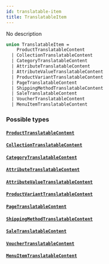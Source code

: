 ```yaml
---
id: translatable-item
title: TranslatableItem
---
```


No description

```graphql
union TranslatableItem =
    ProductTranslatableContent
  | CollectionTranslatableContent
  | CategoryTranslatableContent
  | AttributeTranslatableContent
  | AttributeValueTranslatableContent
  | ProductVariantTranslatableContent
  | PageTranslatableContent
  | ShippingMethodTranslatableContent
  | SaleTranslatableContent
  | VoucherTranslatableContent
  | MenuItemTranslatableContent
```

### Possible types

#### [`ProductTranslatableContent`](/docs/developer/api-reference/objects/product-translatable-content)

#### [`CollectionTranslatableContent`](/docs/developer/api-reference/objects/collection-translatable-content)

#### [`CategoryTranslatableContent`](/docs/developer/api-reference/objects/category-translatable-content)

#### [`AttributeTranslatableContent`](/docs/developer/api-reference/objects/attribute-translatable-content)

#### [`AttributeValueTranslatableContent`](/docs/developer/api-reference/objects/attribute-value-translatable-content)

#### [`ProductVariantTranslatableContent`](/docs/developer/api-reference/objects/product-variant-translatable-content)

#### [`PageTranslatableContent`](/docs/developer/api-reference/objects/page-translatable-content)

#### [`ShippingMethodTranslatableContent`](/docs/developer/api-reference/objects/shipping-method-translatable-content)

#### [`SaleTranslatableContent`](/docs/developer/api-reference/objects/sale-translatable-content)

#### [`VoucherTranslatableContent`](/docs/developer/api-reference/objects/voucher-translatable-content)

#### [`MenuItemTranslatableContent`](/docs/developer/api-reference/objects/menu-item-translatable-content)
